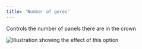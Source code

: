```yaml
---
title: 'Number of gores'
---
```


Controls the number of panels there are in the crown

![Illustration showing the effect of this option](gores.svg)
